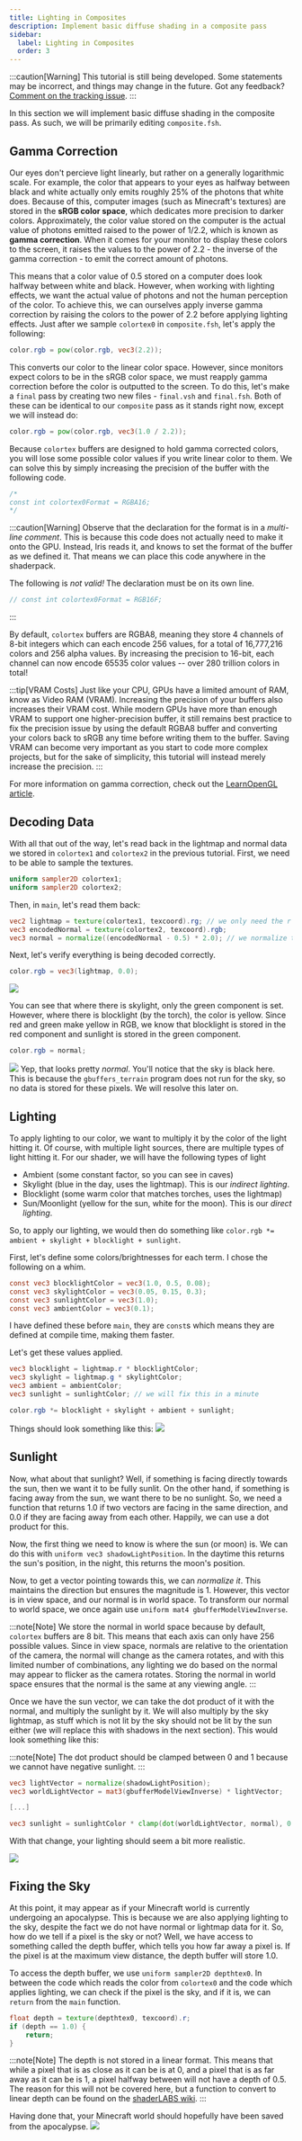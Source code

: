 ```yaml
---
title: Lighting in Composites
description: Implement basic diffuse shading in a composite pass
sidebar:
  label: Lighting in Composites
  order: 3
---
```


:::caution[Warning]
This tutorial is still being developed. Some statements may be incorrect, and things may change in the future. Got any feedback? [Comment on the tracking issue](https://github.com/IrisShaders/DocsPage/issues/327).
:::

In this section we will implement basic diffuse shading in the composite pass. As such, we will be primarily editing `composite.fsh`.

## Gamma Correction

Our eyes don't percieve light linearly, but rather on a generally logarithmic scale. For example, the color that appears to your eyes as halfway between black and white actually only emits roughly 25% of the photons that white does. Because of this, computer images (such as Minecraft's textures) are stored in the **sRGB color space**, which dedicates more precision to darker colors. Approximately, the color value stored on the computer is the actual value of photons emitted raised to the power of 1/2.2, which is known as **gamma correction**. When it comes for your monitor to display these colors to the screen, it raises the values to the power of 2.2 - the inverse of the gamma correction - to emit the correct amount of photons.

This means that a color value of 0.5 stored on a computer does look halfway between white and black. However, when working with lighting effects, we want the actual value of photons and not the human perception of the color. To achieve this, we can ourselves apply inverse gamma correction by raising the colors to the power of 2.2 before applying lighting effects. Just after we sample `colortex0` in `composite.fsh`, let's apply the following:

```glsl
color.rgb = pow(color.rgb, vec3(2.2));
```

This converts our color to the linear color space. However, since monitors expect colors to be in the sRGB color space, we must reapply gamma correction before the color is outputted to the screen. To do this, let's make a `final` pass by creating two new files - `final.vsh` and `final.fsh`. Both of these can be identical to our `composite` pass as it stands right now, except we will instead do:

```glsl
color.rgb = pow(color.rgb, vec3(1.0 / 2.2));
```

Because `colortex` buffers are designed to hold gamma corrected colors, you will lose some possible color values if you write linear color to them. We can solve this by simply increasing the precision of the buffer  with the following code.

```glsl
/*
const int colortex0Format = RGBA16;
*/
```

:::caution[Warning]
Observe that the declaration for the format is in a *multi-line comment*. This is because this code does not actually need to make it onto the GPU. Instead, Iris reads it, and knows to set the format of the buffer as we defined it. That means we can place this code anywhere in the shaderpack.

The following is *not valid!* The declaration must be on its own line.

```glsl
// const int colortex0Format = RGB16F;
```
:::

By default, `colortex` buffers are RGBA8, meaning they store 4 channels of 8-bit integers which can each encode 256 values, for a total of 16,777,216 colors and 256 alpha values. By increasing the precision to 16-bit, each channel can now encode 65535 color values -- over 280 trillion colors in total!

:::tip[VRAM Costs]
Just like your CPU, GPUs have a limited amount of RAM, know as Video RAM (VRAM). Increasing the precision of your buffers also increases their VRAM cost. While modern GPUs have more than enough VRAM to support one higher-precision buffer, it still remains best practice to fix the precision issue by using the default RGBA8 buffer and converting your colors back to sRGB any time before writing them to the buffer. Saving VRAM can become very important as you start to code more complex projects, but for the sake of simplicity, this tutorial will instead merely increase the precision.
:::

For more information on gamma correction, check out the [LearnOpenGL article](https://learnopengl.com/Advanced-Lighting/Gamma-Correction).


## Decoding Data
With all that out of the way, let's read back in the lightmap and normal data we stored in `colortex1` and `colortex2` in the previous tutorial. First, we need to be able to sample the textures.
```glsl
uniform sampler2D colortex1;
uniform sampler2D colortex2;
```

Then, in `main`, let's read them back:

```glsl
vec2 lightmap = texture(colortex1, texcoord).rg; // we only need the r and g components
vec3 encodedNormal = texture(colortex2, texcoord).rgb;
vec3 normal = normalize((encodedNormal - 0.5) * 2.0); // we normalize to make sure it is of unit length
```

Next, let's verify everything is being decoded correctly.
```glsl
color.rgb = vec3(lightmap, 0.0);
```
![](../../../../../assets/beginner_tutorial/lightmap.webp)

You can see that where there is skylight, only the green component is set. However, where there is blocklight (by the torch), the color is yellow. Since red and green make yellow in RGB, we know that blocklight is stored in the red component and sunlight is stored in the green component.

```glsl
color.rgb = normal;
```
![](../../../../../assets/beginner_tutorial/normals.webp)
Yep, that looks pretty *normal*. You'll notice that the sky is black here. This is because the `gbuffers_terrain` program does not run for the sky, so no data is stored for these pixels. We will resolve this later on.

## Lighting
To apply lighting to our color, we want to multiply it by the color of the light hitting it. Of course, with multiple light sources, there are multiple types of light hitting it. For our shader, we will have the following types of light
- Ambient (some constant factor, so you can see in caves)
- Skylight (blue in the day, uses the lightmap). This is our *indirect lighting*.
- Blocklight (some warm color that matches torches, uses the lightmap)
- Sun/Moonlight (yellow for the sun, white for the moon). This is our *direct lighting*.

So, to apply our lighting, we would then do something like `color.rgb *= ambient + skylight + blocklight + sunlight`.

First, let's define some colors/brightnesses for each term. I chose the following on a whim.
```glsl
const vec3 blocklightColor = vec3(1.0, 0.5, 0.08);
const vec3 skylightColor = vec3(0.05, 0.15, 0.3);
const vec3 sunlightColor = vec3(1.0);
const vec3 ambientColor = vec3(0.1);
```

I have defined these before `main`, they are `const`s which means they are defined at compile time, making them faster.

Let's get these values applied.

```glsl
vec3 blocklight = lightmap.r * blocklightColor;
vec3 skylight = lightmap.g * skylightColor;
vec3 ambient = ambientColor;
vec3 sunlight = sunlightColor; // we will fix this in a minute

color.rgb *= blocklight + skylight + ambient + sunlight;
```

Things should look something like this:
![](../../../../../assets/beginner_tutorial/lighting1.webp)

## Sunlight
Now, what about that sunlight? Well, if something is facing directly towards the sun, then we want it to be fully sunlit. On the other hand, if something is facing away from the sun, we want there to be no sunlight. So, we need a function that returns 1.0 if two vectors are facing in the same direction, and 0.0 if they are facing away from each other. Happily, we can use a dot product for this.

Now, the first thing we need to know is where the sun (or moon) is. We can do this with `uniform vec3 shadowLightPosition`. In the daytime this returns the sun's position, in the night, this returns the moon's position.

Now, to get a vector pointing towards this, we can *normalize it*. This maintains the direction but ensures the magnitude is 1. However, this vector is in view space, and our normal is in world space. To transform our normal to world space, we once again use `uniform mat4 gbufferModelViewInverse`.

:::note[Note]
We store the normal in world space because by default, `colortex` buffers are 8 bit. This means that each axis can only have 256 possible values. Since in view space, normals are relative to the orientation of the camera, the normal will change as the camera rotates, and with this limited number of combinations, any lighting we do based on the normal may appear to flicker as the camera rotates. Storing the normal in world space ensures that the normal is the same at any viewing angle.
:::

Once we have the sun vector, we can take the dot product of it with the normal, and multiply the sunlight by it. We will also multiply by the sky lightmap, as stuff which is not lit by the sky should not be lit by the sun either (we will replace this with shadows in the next section). This would look something like this:

:::note[Note]
The dot product should be clamped between 0 and 1 because we cannot have negative sunlight.
:::

```glsl
vec3 lightVector = normalize(shadowLightPosition);
vec3 worldLightVector = mat3(gbufferModelViewInverse) * lightVector;

[...]

vec3 sunlight = sunlightColor * clamp(dot(worldLightVector, normal), 0.0, 1.0) * lightmap.g;
```

With that change, your lighting should seem a bit more realistic.

![](../../../../../assets/beginner_tutorial/lighting2.webp)

## Fixing the Sky
At this point, it may appear as if your Minecraft world is currently undergoing an apocalypse. This is because we are also applying lighting to the sky, despite the fact we do not have normal or lightmap data for it. So, how do we tell if a pixel is the sky or not? Well, we have access to something called the depth buffer, which tells you how far away a pixel is. If the pixel is at the maximum view distance, the depth buffer will store 1.0.

To access the depth buffer, we use `uniform sampler2D depthtex0`. In between the code which reads the color from `colortex0` and the code which applies lighting, we can check if the pixel is the sky, and if it is, we can `return` from the `main` function.

```glsl
float depth = texture(depthtex0, texcoord).r;
if (depth == 1.0) {
	return;
}
```

:::note[Note]
The depth is not stored in a linear format. This means that while a pixel that is as close as it can be is at 0, and a pixel that is as far away as it can be is 1, a pixel halfway between will not have a depth of 0.5. The reason for this will not be covered here, but a function to convert to linear depth can be found on the [shaderLABS wiki](https://shaderlabs.org/wiki/Shader_Tricks#Linearizing_depth).
:::

Having done that, your Minecraft world should hopefully have been saved from the apocalypse.
![](../../../../../assets/beginner_tutorial/fixedsky.webp)

